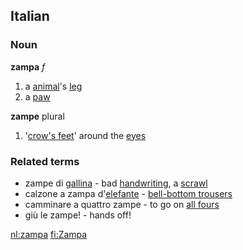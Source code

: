 ==Italian==
===Noun===
'''zampa''' ''f''
# a [[animal]]'s [[leg]]
# a [[paw]]
'''zampe''' plural
# '[[crow's feet]]' around the [[eye]]s
===Related terms===
* zampe di [[gallina]] - bad [[handwriting]], a [[scrawl]]
* calzone a zampa d'[[elefante]] - [[bell-bottom trousers]]
* camminare a quattro zampe - to go on [[all fours]]
* giù le zampe! - hands off!

[[nl:zampa]]
[[fi:Zampa]]
